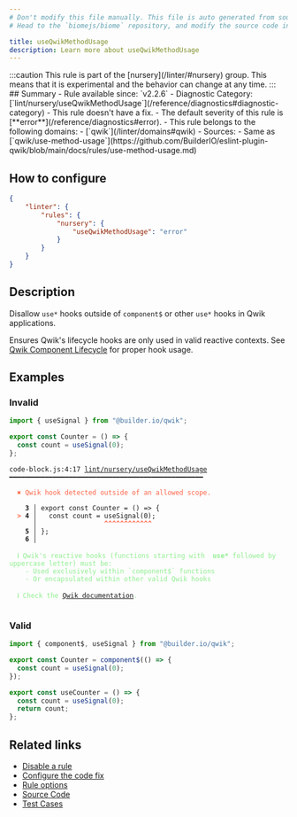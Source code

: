 ```yaml
---
# Don't modify this file manually. This file is auto generated from source, and you will lose your changes next time the website is built.
# Head to the `biomejs/biome` repository, and modify the source code in there.

title: useQwikMethodUsage
description: Learn more about useQwikMethodUsage
---
```


<Tabs>
<TabItem label="JSX and TSX" icon="seti:javascript">
:::caution
This rule is part of the [nursery](/linter/#nursery) group. This means that it is experimental and the behavior can change at any time.
:::
## Summary
- Rule available since: `v2.2.6`
- Diagnostic Category: [`lint/nursery/useQwikMethodUsage`](/reference/diagnostics#diagnostic-category)
- This rule doesn't have a fix.
- The default severity of this rule is [**error**](/reference/diagnostics#error).
- This rule belongs to the following domains:
  - [`qwik`](/linter/domains#qwik)
- Sources: 
  - Same as [`qwik/use-method-usage`](https://github.com/BuilderIO/eslint-plugin-qwik/blob/main/docs/rules/use-method-usage.md)

## How to configure
```json title="biome.json"
{
	"linter": {
		"rules": {
			"nursery": {
				"useQwikMethodUsage": "error"
			}
		}
	}
}

```
## Description
Disallow `use*` hooks outside of `component$` or other `use*` hooks in Qwik applications.

Ensures Qwik's lifecycle hooks are only used in valid reactive contexts.
See [Qwik Component Lifecycle](https://qwik.dev/docs/components/lifecycle/) for proper hook usage.

## Examples

### Invalid

```js
import { useSignal } from "@builder.io/qwik";

export const Counter = () => {
  const count = useSignal(0);
};
```

<pre class="language-text"><code class="language-text">code-block.js:4:17 <a href="https://biomejs.dev/linter/rules/use-qwik-method-usage">lint/nursery/useQwikMethodUsage</a> ━━━━━━━━━━━━━━━━━━━━━━━━━━━━━━━━━━━━━━━━━━━━━━━━━<br /><br />  <strong><span style="color: Tomato;">✖</span></strong> <span style="color: Tomato;">Qwik hook detected outside of an allowed scope.</span><br />  <br />    <strong>3 │ </strong>export const Counter = () =&gt; &#123;<br />  <strong><span style="color: Tomato;">&gt;</span></strong> <strong>4 │ </strong>  const count = useSignal(0);<br />   <strong>   │ </strong>                <strong><span style="color: Tomato;">^</span></strong><strong><span style="color: Tomato;">^</span></strong><strong><span style="color: Tomato;">^</span></strong><strong><span style="color: Tomato;">^</span></strong><strong><span style="color: Tomato;">^</span></strong><strong><span style="color: Tomato;">^</span></strong><strong><span style="color: Tomato;">^</span></strong><strong><span style="color: Tomato;">^</span></strong><strong><span style="color: Tomato;">^</span></strong><strong><span style="color: Tomato;">^</span></strong><strong><span style="color: Tomato;">^</span></strong><strong><span style="color: Tomato;">^</span></strong><br />    <strong>5 │ </strong>&#125;;<br />    <strong>6 │ </strong><br />  <br />  <strong><span style="color: lightgreen;">ℹ</span></strong> <span style="color: lightgreen;">Qwik's reactive hooks (functions starting with  </span><span style="color: lightgreen;"><strong>use&#42;</strong></span><span style="color: lightgreen;"> followed by uppercase letter) must be:<br /></span>    <span style="color: lightgreen;">- Used exclusively within `component$` functions<br /></span>    <span style="color: lightgreen;">- Or encapsulated within other valid Qwik hooks</span><br />  <br />  <strong><span style="color: lightgreen;">ℹ</span></strong> <span style="color: lightgreen;">Check the </span><span style="color: lightgreen;"><a href="https://qwik.dev/docs/components/state/#use-methods">Qwik documentation</a></span><span style="color: lightgreen;">.</span><br />  <br /></code></pre>

### Valid

```js
import { component$, useSignal } from "@builder.io/qwik";

export const Counter = component$(() => {
  const count = useSignal(0);
});

export const useCounter = () => {
  const count = useSignal(0);
  return count;
};
```

## Related links

- [Disable a rule](/linter/#disable-a-rule)
- [Configure the code fix](/linter#configure-the-code-fix)
- [Rule options](/linter/#rule-options)
- [Source Code](https://github.com/biomejs/biome/blob/main/crates/biome_js_analyze/src/lint/nursery/use_qwik_method_usage.rs)
- [Test Cases](https://github.com/biomejs/biome/blob/main/crates/biome_js_analyze/tests/specs/nursery/useQwikMethodUsage)

</TabItem>
</Tabs>

